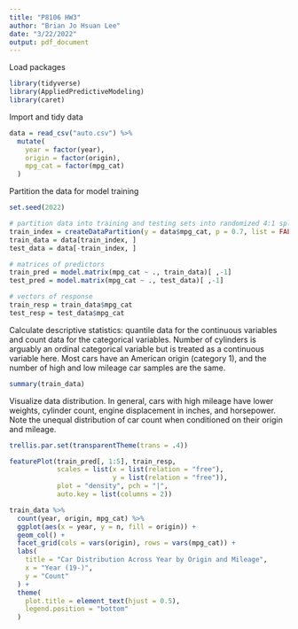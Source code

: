 ```yaml
---
title: "P8106 HW3"
author: "Brian Jo Hsuan Lee"
date: "3/22/2022"
output: pdf_document
---
```


Load packages

```r
library(tidyverse)
library(AppliedPredictiveModeling)
library(caret)
```

Import and tidy data

```r
data = read_csv("auto.csv") %>% 
  mutate(
    year = factor(year),
    origin = factor(origin),
    mpg_cat = factor(mpg_cat)
  )
```

Partition the data for model training

```r
set.seed(2022)

# partition data into training and testing sets into randomized 4:1 splits
train_index = createDataPartition(y = data$mpg_cat, p = 0.7, list = FALSE)
train_data = data[train_index, ]
test_data = data[-train_index, ]

# matrices of predictors 
train_pred = model.matrix(mpg_cat ~ ., train_data)[ ,-1]
test_pred = model.matrix(mpg_cat ~ ., test_data)[ ,-1]

# vectors of response
train_resp = train_data$mpg_cat
test_resp = test_data$mpg_cat
```

Calculate descriptive statistics: quantile data for the continuous variables and count data for the categorical variables.
Number of cylinders is arguably an ordinal categorical variable but is treated as a continuous variable here. Most cars have an American origin (category 1), and the number of high and low mileage car samples are the same.

```r
summary(train_data)
```

Visualize data distribution. In general, cars with high mileage have lower weights, cylinder count, engine displacement in inches, and horsepower. Note the unequal distribution of car count when conditioned on their origin and mileage. 

```r
trellis.par.set(transparentTheme(trans = .4))

featurePlot(train_pred[, 1:5], train_resp,
            scales = list(x = list(relation = "free"), 
                          y = list(relation = "free")),
            plot = "density", pch = "|", 
            auto.key = list(columns = 2))

train_data %>% 
  count(year, origin, mpg_cat) %>% 
  ggplot(aes(x = year, y = n, fill = origin)) + 
  geom_col() +
  facet_grid(cols = vars(origin), rows = vars(mpg_cat)) +
  labs(
    title = "Car Distribution Across Year by Origin and Mileage",
    x = "Year (19-)",
    y = "Count"
  ) +
  theme(
    plot.title = element_text(hjust = 0.5),
    legend.position = "bottom"
  )
```

